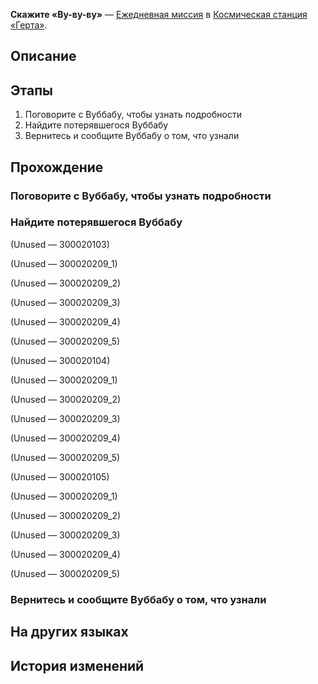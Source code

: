 {{Дополнить|Диалоги.}}
{{Миссия Инфобокс
|id              = 3000203
|Название        = 
|Изображение     = Миссия Освоения Скажите «Ву-ву-ву».png
|Тип             = Ежедневная миссия
|События         = 
|Глава           = 
|Условия         = 
|Персонажи       = Волнующийся Вуббабу; Вуббабу с кружащейся головой; Первопроходец; Счастливый Вуббабу
|СтартЛокация    = [[Космическая станция «Герта»]] — [[Зона поддержки]]
|Локации         = Зона поддержки
|Предыдущая      = 
|Следующая       = 
|Награды         = Кредиты*5 000
}}
'''Скажите «Ву-ву-ву»''' — [[Ежедневная миссия]] в [[Космическая станция «Герта»]].

==Описание==
{{Описание|<!--официальное описание из Перекрёстка судеб-->}}

==Этапы==
# Поговорите с Вуббабу, чтобы узнать подробности
# Найдите потерявшегося Вуббабу
# Вернитесь и сообщите Вуббабу о том, что узнали

==Прохождение==
{{Дополнить}}


===Поговорите с Вуббабу, чтобы узнать подробности===
{{Описание миссии|локация=Зона поддержки|Вам попался очень встревоженный Вуббабу. Спросите у него, что случилось}}
{{Диалог Начало}}

{{Диалог Конец}}

===Найдите потерявшегося Вуббабу===
{{Описание миссии|локация=Зона поддержки|Ву-бу-у, ву-бу-у... Путь назад я не найду...}}
{{Диалог Начало}}


;(Unused &mdash; 300020103)
:<!--0.5-second delay-->
::<!--0.5-second delay-->

;(Unused &mdash; 300020209_1)
<!--Unknown TalkSentence: 300020209-->
:<!--Unknown TalkSentence: 300020214-->

;(Unused &mdash; 300020209_2)
<!--Unknown TalkSentence: 300020210-->
:<!--Unknown TalkSentence: 300020214-->

;(Unused &mdash; 300020209_3)
<!--Unknown TalkSentence: 300020211-->
:<!--Unknown TalkSentence: 300020214-->

;(Unused &mdash; 300020209_4)
<!--Unknown TalkSentence: 300020212-->
:<!--Unknown TalkSentence: 300020214-->

;(Unused &mdash; 300020209_5)
<!--Unknown TalkSentence: 300020213-->
:<!--Unknown TalkSentence: 300020214-->

;(Unused &mdash; 300020104)
:<!--0.5-second delay-->
::<!--0.5-second delay-->

;(Unused &mdash; 300020209_1)
<!--Unknown TalkSentence: 300020209-->
:<!--Unknown TalkSentence: 300020214-->

;(Unused &mdash; 300020209_2)
<!--Unknown TalkSentence: 300020210-->
:<!--Unknown TalkSentence: 300020214-->

;(Unused &mdash; 300020209_3)
<!--Unknown TalkSentence: 300020211-->
:<!--Unknown TalkSentence: 300020214-->

;(Unused &mdash; 300020209_4)
<!--Unknown TalkSentence: 300020212-->
:<!--Unknown TalkSentence: 300020214-->

;(Unused &mdash; 300020209_5)
<!--Unknown TalkSentence: 300020213-->
:<!--Unknown TalkSentence: 300020214-->

;(Unused &mdash; 300020105)
:<!--0.5-second delay-->
::<!--0.5-second delay-->

;(Unused &mdash; 300020209_1)
<!--Unknown TalkSentence: 300020209-->
:<!--Unknown TalkSentence: 300020214-->

;(Unused &mdash; 300020209_2)
<!--Unknown TalkSentence: 300020210-->
:<!--Unknown TalkSentence: 300020214-->

;(Unused &mdash; 300020209_3)
<!--Unknown TalkSentence: 300020211-->
:<!--Unknown TalkSentence: 300020214-->

;(Unused &mdash; 300020209_4)
<!--Unknown TalkSentence: 300020212-->
:<!--Unknown TalkSentence: 300020214-->

;(Unused &mdash; 300020209_5)
<!--Unknown TalkSentence: 300020213-->
:<!--Unknown TalkSentence: 300020214-->
{{Диалог Конец}}

===Вернитесь и сообщите Вуббабу о том, что узнали===
{{Описание миссии|локация=Зона поддержки|Потерявшийся Вуббабу, судя по всему, не отличается умом и сообразительностью. Вернитесь назад и расскажите, что вы нашли.}}
{{Диалог Начало}}

{{Диалог Конец}}

==На других языках==
{{На других языках
|en   = Wooo A Little
|zhs  = 呜呜一下
|zht  = 嗚嗚一下
|ja   = ウーウーっとな！
|ko   = 훌쩍훌쩍
|es   = Un poco de buuu
|fr   = Youhou
|ru   = Скажите «Ву-ву-ву»
|th   = วูวู กันสักหน่อย
|vi   = Wo Wo Xem Nào!
|de   = Ein bisschen Wuh-wuh
|id   = Woo Woo Sebentar
|pt   = Comemore um Pouquinho
}}

==История изменений==
{{История изменений|2.7}}
